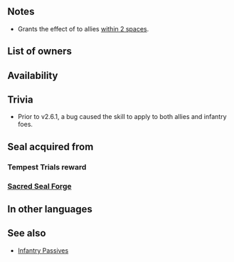{{Passive
|type=C
|exclusive=0
|1name=Infantry Rush 1
|1tagid=SID_歩行の剛撃1
|1promotionRarity=4
|1promotionTier=1
|1required=-
|1effect=Infantry allies within 2 spaces gain: "If unit's Atk ≥ foe's Atk+5, grants Special cooldown charge +1 per unit's attack. (Only highest value applied. Does not stack.)"
|1cost=60
|2name=Infantry Rush 2
|2tagid=SID_歩行の剛撃2
|2promotionRarity=5
|2promotionTier=1
|2effect=Infantry allies within 2 spaces gain: "If unit's Atk ≥ foe's Atk+3, grants Special cooldown charge +1 per unit's attack. (Only highest value applied. Does not stack.)"
|2cost=120
|3name=Infantry Rush 3
|3tagid=SID_歩行の剛撃3
|3effect=Infantry allies within 2 spaces gain: "If unit's Atk > foe's Atk, grants Special cooldown charge +1 per unit's attack. (Only highest value applied. Does not stack.)"
|3cost=240
|canUseWeapon={{WeaponList|all}}
|canUseMove=Infantry
|properties=random_owner,random_inherit_base
}}
==Notes==
* Grants the effect of {{St|Heavy Blade 3}} to {{Mt|infantry}} allies [[within 2 spaces]].
{{CooldownChargePlus|perAttack=user}}
{{AlliesCombatEffect|effect=Special cooldown charge effect}}
==List of owners==
{{Skill Hero List}}
==Availability==
{{PassiveFocusList}}
{{PassiveDistributionList}}
{{PassiveCombatManualList}}
==Trivia==
* Prior to v2.6.1, a bug caused the skill to apply to both {{Mt|infantry}} allies and infantry foes.
==Seal acquired from==
===Tempest Trials reward===
{{Tempest Trials seal reward}}
===[[Sacred Seal Forge]]===
{{SealCosts
|seals=Infantry Rush 1;Infantry Rush 2;Infantry Rush 3
|badgeColor=Verdant
|costs1=20;100;40
|costs2=60;200;50
|costs3=400;1000;100
}}
==In other languages==
{{OtherLanguages
|japanese=歩行の剛撃
|german=Infanteriesturm
|spanishEU=Iracundia inf.
|spanishLA=Iracundia inf.
|french=Ruée infanterie
|italian=Impeto fanteria
|chineseTW=步行之剛擊
|portuguese=Infantaria ágil
}}
==See also==
* [[Skill families#Infantry|Infantry Passives]]
{{See also skills|cond=Description LIKE '%If unit_s ___ > foe_s ___, grants Special cooldown charge +1 per unit_s attack%'}}
{{Seals Navbox}}
{{Passives Navbox|C}}